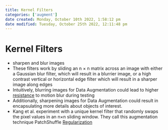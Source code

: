 ```yaml
---
title: Kernel Filters
categories: ['augment']
date created: Monday, October 10th 2022, 1:58:12 pm
date modified: Tuesday, October 25th 2022, 12:11:48 pm
---
```


# Kernel Filters
- sharpen and blur images
- These filters work by sliding an n × n matrix across an image with either a Gaussian blur filter, which will result in a blurrier image, or a high contrast vertical or horizontal edge filter which will result in a sharper image along edges
- Intuitively, blurring images for Data Augmentation could lead to higher [resistance](resistance.qmd) to motion blur during testing
- Additionally, sharpening images for Data Augmentation could result in encapsulating more details about objects of interest.
- Kang et al. experiment with a unique kernel filter that randomly swaps the pixel values in an n×n sliding window. They call this augmentation technique PatchShuffle [Regularization](Regularization.qmd)



